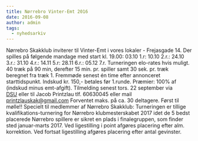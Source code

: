 ```yaml
---
title: Nørrebro Vinter-Emt 2016
date: 2016-09-08
author: admin
tags:
  - nyhedsarkiv
---
```


Nørrebro Skakklub inviterer til Vinter-Emt i vores lokaler - Frejasgade 14. Der spilles på følgende mandage med start kl. 19.00: 03.10 1.r: 10.10 2.r.: 24.10 3.r.: 31.10 4.r.: 14.11 5.r: 28.11 6.r.: 05.12 7.r. Turneringen elo-rates hvis muligt. 40 træk på 90 min, derefter 15 min. pr. spiller samt 30 sek. pr. træk beregnet fra træk 1. Fremmøde senest én time efter annonceret starttidspunkt. Indskud kr. 150,- betales før 1.runde. Præmier: 100% af (indskud minus emt-afgift). Tilmelding senest tors. 22 september via [DSU](https://turnering.skak.dk/TournamentActive/Details?tourId=23771) eller til Jacob Printzlau tlf. 60630045 eller mail printzlauskak@gmail.com Forventet maks. på ca. 30 deltagere. Først til mølle!! Specielt til medlemmer af Nørrebro Skakklub: Turneringen er tillige kvalifikations-turnering for Nørrebro klubmesterskabet 2017 idet de 5 bedst placerede Nørrebro spillere er sikret en plads i finalegruppen, som finder sted januar-marts 2017. Ved ligestilling i point afgøres placering efter alm. korrektion. Ved fortsat ligestilling afgøres placering efter antal gevinster.
